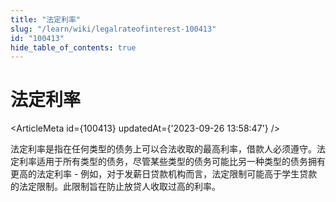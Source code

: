 ```yaml
---
title: "法定利率"
slug: "/learn/wiki/legalrateofinterest-100413"
id: "100413"
hide_table_of_contents: true
---
```



# 法定利率

<ArticleMeta id={100413} updatedAt={'2023-09-26 13:58:47'} />
<div className='border-solid border-b border-t-0 my-4 border-[var(--ifm-color-gray-300)]' />

法定利率是指在任何类型的债务上可以合法收取的最高利率，借款人必须遵守。法定利率适用于所有类型的债务，尽管某些类型的债务可能比另一种类型的债务拥有更高的法定利率 - 例如，对于发薪日贷款机构而言，法定限制可能高于学生贷款的法定限制。此限制旨在防止放贷人收取过高的利率。
